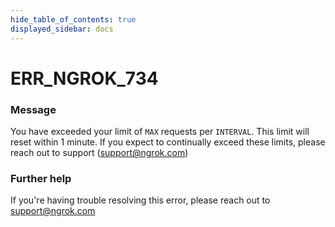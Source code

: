 ```yaml
---
hide_table_of_contents: true
displayed_sidebar: docs
---
```



# ERR_NGROK_734

### Message
You have exceeded your limit of `MAX` requests per `INTERVAL`. This limit will reset within 1 minute. If you expect to continually exceed these limits, please reach out to support (support@ngrok.com)

<ErrorDetails error='err_ngrok_734' />


### Further help
If you're having trouble resolving this error, please reach out to [support@ngrok.com](mailto:support@ngrok.com?subject=Help%20with%20ERR_NGROK_734)

